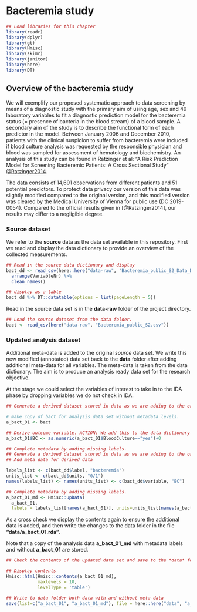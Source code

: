 # Bacteremia study  {#Bacteremia}

```r
## Load libraries for this chapter
library(readr)
library(dplyr)
library(gt)
library(Hmisc)
library(skimr)
library(janitor)
library(here)
library(DT)
```


## Overview of the bacteremia study

We will exemplify our proposed systematic approach to data screening by means of a diagnostic study with the primary aim of using age, sex and 49 laboratory variables to fit a diagnostic prediction model for the bacteremia status (= presence of bacteria in the blood stream) of a blood sample. A secondary aim of the study is to describe the functional form of each predictor in the model. Between January 2006 and December 2010, patients with the clinical suspicion to suffer from bacteremia were included if blood culture analysis was requested by the responsible physician and blood was sampled for assessment of hematology and biochemistry. An analysis of this study can be found in Ratzinger et al: "A Risk Prediction Model for Screening Bacteremic Patients: A Cross Sectional Study" [@Ratzinger2014](https://doi.org/10.1371/journal.pone.0106765).

The data consists of 14,691 observations from different patients and 51 potential predictors. To protect data privacy our version of this data was slightly modified compared to the original version, and this modified version was cleared by the Medical University of Vienna for public use (DC 2019-0054). Compared to the official results given in [@Ratzinger2014], our results may differ to a negligible degree. 


### Source dataset

We refer to the **source** data as the data set available in this repository. First we read and display the data dictionary to provide an overview of the collected measurements. 

```r
## Read in the source data dictionary and display 
bact_dd <- read_csv(here::here("data-raw", "Bacteremia_public_S2_Data_Dictionary.csv")) %>%
  arrange(VariableNr) %>%
  clean_names()

## display as a table 
bact_dd %>% DT::datatable(options = list(pageLength = 5))
```


Read in the source data set is in the **data-raw** folder of the project directory. 

```r

## Load the source dataset from the data folder. 
bact <- read_csv(here("data-raw", "Bacteremia_public_S2.csv"))

```


### Updated analysis dataset

Additional meta-data is added to the original *source* data set. We write this new modified (annotated) data set back to the **data** folder after adding additional meta-data for all variables. The meta-data is taken from the data dictionary. The aim is to produce an analysis ready data set for the research objective. 

At the stage we could select the variables of interest to take in to the IDA phase by dropping variables we do not check in IDA.


```r

## Generate a derived dataset stored in data as we are adding to the original source dataset obtained. 

# make copy of bact for analysis data set without metadata levels. 
a_bact_01 <- bact

## Derive outcome variable. ACTION: We add this to the data dictionary as a derived variable
a_bact_01$BC <- as.numeric(a_bact_01$BloodCulture=="yes")+0

```


```r
## Complete metadata by adding missing labels. 
## Generate a derived dataset stored in data as we are adding to the original source dataset obtained. 
## Add meta data for derived data

labels_list <- c(bact_dd$label, "bacteremia")
units_list <- c(bact_dd$units, "0/1")
names(labels_list) <- names(units_list) <- c(bact_dd$variable, "BC")

## Complete metadata by adding missing labels.
a_bact_01_md <- Hmisc::upData(
  a_bact_01,
  labels = labels_list[names(a_bact_01)], units=units_list[names(a_bact_01)])
```


As a cross check we display the contents again to ensure the additional data is added, and then write  the changes to the data folder in the file **"data/a_bact_01.rda"**. 

Note that a copy of the analysis data **a_bact_01_md** with metadata labels and without **a_bact_01** are stored.  

```r
## Check the contents of the updated data set and save to the *data* folder.  

## Display contents
Hmisc::html(Hmisc::contents(a_bact_01_md),
            maxlevels = 10,
            levelType = 'table')

## Write to data folder both data with and without meta-data
save(list=c("a_bact_01", "a_bact_01_md"), file = here::here("data", "a_bact_01.rda"))

```




